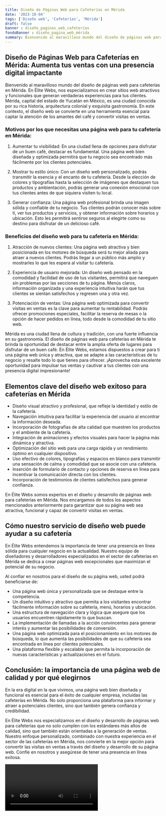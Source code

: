 ```yaml
---
title: Diseño de Páginas Web para Cafeterías en Mérida
date: '2023-10-04'
tags: ['Diseño web', 'Cafeterías', 'Mérida']
draft: false
banner : diseño_paginas_web_cafeterías
fondoBanner : diseño_pagina_web_mérida
summary: Bienvenido al maravilloso mundo del diseño de páginas web para cafeterías en Mérida. En Élite Webs, nos especializamos en crear sitios web atractivos y funcionales que generan verdaderas experiencias para tus clientes. Mérida, capital del estado de Yucatán en México, es una ciudad conocida por su rica historia, arquitectura colonial y exquisita gastronomía. En este contexto, el diseño web se convierte en una herramienta esencial para captar la atención de los amantes del café y convertir visitas en ventas.
---
```


## Diseño de Páginas Web para Cafeterías en Mérida: Aumenta tus ventas con una presencia digital impactante

Bienvenido al maravilloso mundo del diseño de páginas web para cafeterías en Mérida. En Élite Webs, nos especializamos en crear sitios web atractivos y funcionales que generan verdaderas experiencias para tus clientes. Mérida, capital del estado de Yucatán en México, es una ciudad conocida por su rica historia, arquitectura colonial y exquisita gastronomía. En este contexto, el diseño web se convierte en una herramienta esencial para captar la atención de los amantes del café y convertir visitas en ventas.

### Motivos por los que necesitas una página web para tu cafetería en Mérida:

1. Aumentar tu visibilidad: En una ciudad llena de opciones para disfrutar de un buen café, destacar es fundamental. Una página web bien diseñada y optimizada permitirá que tu negocio sea encontrado más fácilmente por los clientes potenciales. 

2. Mostrar tu estilo único: Con un diseño web personalizado, podrás transmitir la esencia y el encanto de tu cafetería. Desde la elección de colores y tipografías hasta la selección de imágenes que destaquen tus productos y ambientación, podrás generar una conexión emocional con tus clientes antes de que siquiera visiten tu local.

3. Generar confianza: Una página web profesional brinda una imagen sólida y confiable de tu negocio. Tus clientes podrán conocer más sobre ti, ver tus productos y servicios, y obtener información sobre horarios y ubicación. Esto les permitirá sentirse seguros al elegirte como su destino para disfrutar de un delicioso café.

### Beneficios del diseño web para tu cafetería en Mérida:

1. Atracción de nuevos clientes: Una página web atractiva y bien posicionada en los motores de búsqueda será tu mejor aliada para atraer a nuevos clientes. Podrás llegar a un público más amplio y mostrarles lo que les espera al visitar tu cafetería.

2. Experiencia de usuario mejorada: Un diseño web pensado en la comodidad y facilidad de uso de tus visitantes, permitirá que naveguen sin problemas por las secciones de tu página. Menús claros, información organizada y una experiencia intuitiva harán que tus clientes se sientan satisfechos y regresen una y otra vez.

3. Potenciación de ventas: Una página web optimizada para convertir visitas en ventas es la clave para aumentar tu rentabilidad. Podrás ofrecer promociones especiales, facilitar la reserva de mesas o la opción de hacer pedidos en línea, todo desde la comodidad de tu sitio web.

Mérida es una ciudad llena de cultura y tradición, con una fuerte influencia en su gastronomía. El diseño de páginas web para cafeterías en Mérida te brinda la oportunidad de destacar entre la amplia oferta de lugares para disfrutar de un buen café. En Élite Webs, estamos dispuestos a crear para ti una página web única y atractiva, que se adapte a las características de tu negocio y resalte todo lo que tienes para ofrecer. ¡Aprovecha esta excelente oportunidad para impulsar tus ventas y cautivar a tus clientes con una presencia digital impresionante!

<GifSeo />

<Cta />

## Elementos clave del diseño web exitoso para cafeterías en Mérida

- Diseño visual atractivo y profesional, que refleje la identidad y estilo de la cafetería.
- Navegación intuitiva para facilitar la experiencia del usuario al encontrar la información deseada.
- Incorporación de fotografías de alta calidad que muestren los productos y el ambiente de la cafetería.
- Integración de animaciones y efectos visuales para hacer la página más dinámica y atractiva.
- Optimización del sitio web para una carga rápida y un rendimiento óptimo en cualquier dispositivo.
- Uso efectivo de colores, tipografías y espacios en blanco para transmitir una sensación de calma y comodidad que se asocie con una cafetería.
- Inserción de formulario de contacto y opciones de reserva en línea para incentivar la comunicación directa con los clientes.
- Incorporación de testimonios de clientes satisfechos para generar confianza.

En Élite Webs somos expertos en el diseño y desarrollo de páginas web para cafeterías en Mérida. Nos encargamos de todos los aspectos mencionados anteriormente para garantizar que su página web sea atractiva, funcional y capaz de convertir visitas en ventas.

## Cómo nuestro servicio de diseño web puede ayudar a su cafetería

En Élite Webs entendemos la importancia de tener una presencia en línea sólida para cualquier negocio en la actualidad. Nuestro equipo de diseñadores y desarrolladores especializados en el sector de cafeterías en Mérida se dedica a crear páginas web excepcionales que maximizan el potencial de su negocio.

Al confiar en nosotros para el diseño de su página web, usted podrá beneficiarse de:

- Una página web única y personalizada que se destaque entre la competencia.
- Un diseño intuitivo y atractivo que permita a los visitantes encontrar fácilmente información sobre su cafetería, menú, horarios y ubicación.
- Una estructura de navegación clara y lógica que asegure que los usuarios encuentren rápidamente lo que buscan.
- La implementación de llamadas a la acción convincentes para generar interés y aumentar las posibilidades de conversión.
- Una página web optimizada para el posicionamiento en los motores de búsqueda, lo que aumenta las posibilidades de que su cafetería sea encontrada en línea por clientes potenciales.
- Una plataforma flexible y escalable que permita la incorporación de nuevas características y actualizaciones en el futuro.

## Conclusión: la importancia de una página web de calidad y por qué elegirnos

En la era digital en la que vivimos, una página web bien diseñada y funcional es esencial para el éxito de cualquier empresa, incluidas las cafeterías en Mérida. No solo proporciona una plataforma para informar y atraer a potenciales clientes, sino que también genera confianza y credibilidad.

En Élite Webs nos especializamos en el diseño y desarrollo de páginas web para cafeterías que no solo cumplen con los estándares más altos de calidad, sino que también están orientadas a la generación de ventas. Nuestro enfoque personalizado, combinado con nuestra experiencia en el sector de las cafeterías en Mérida, nos convierte en la mejor opción para convertir las visitas en ventas a través del diseño y desarrollo de su página web. Confíe en nosotros y asegúrese de tener una presencia en línea exitosa.

<Video />

<CtaBot job='Cafeterías' city='Mérida'/>

<Gmaps query='Mérida+españa+maps' />